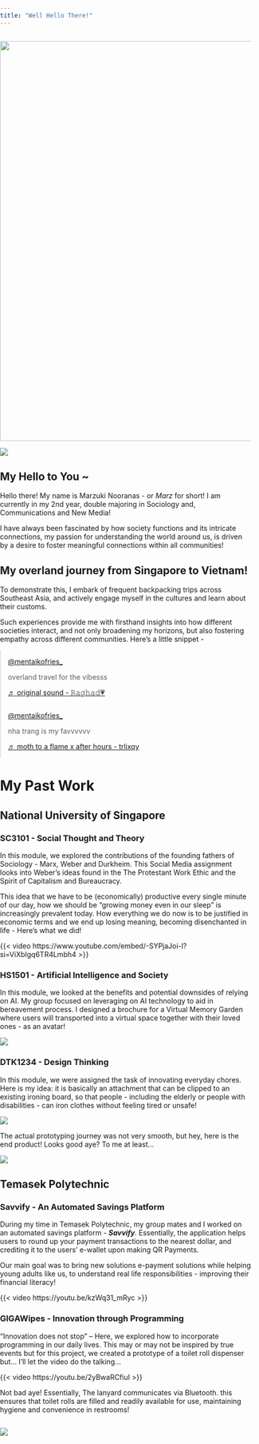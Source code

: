 ```yaml
---
title: "Well Hello There!"
---
```


```r

```

![](src/images/namelogo.png){fig-align="left" width="800"}

![](src/images/me2.jpg)

## My Hello to You \~

Hello there! My name is Marzuki Nooranas - or *Marz* for short! I am currently in my 2nd year, double majoring in Sociology and, Communications and New Media!

I have always been fascinated by how society functions and its intricate connections, my passion for understanding the world around us, is driven by a desire to foster meaningful connections within all communities!

## My overland journey from Singapore to Vietnam!

To demonstrate this, I embark of frequent backpacking trips across Southeast Asia, and actively engage myself in the cultures and learn about their customs.

Such experiences provide me with firsthand insights into how different societies interact, and not only broadening my horizons, but also fostering empathy across different communities. Here's a little snippet -

```{=html}
<style>
body, html {
  margin: 0;
  padding: 0;
  overflow-x: hidden; 
}

.tiktok-container {
  display: flex;
  flex-wrap: wrap;
  justify-content: center;
  width: 105%; 
}

.tiktok-embed {
  box-sizing: border-box;
  max-width: 100%;
  flex: 1 1 300px;
  margin: 0 auto; 
}

@media screen and (max-width: 600px) {
  .tiktok-embed {
    min-width: auto;
  }
}
</style>
```
::: tiktok-container
<blockquote class="tiktok-embed" cite="https://www.tiktok.com/@mentaikofries_/video/7181240142063996161" data-video-id="7181240142063996161" style="max-width: 605px;min-width: 325px;">

<section>

<a target="_blank" title="@mentaikofries_" href="https://www.tiktok.com/@mentaikofries_?refer=embed">@mentaikofries_</a>

<p>overland travel for the vibesss</p>

<a target="_blank" title="♬ original sound - 𝚁𝚊𝚐𝚑𝚊𝚍💗" href="https://www.tiktok.com/music/original-sound-7178872451673459457?refer=embed">♬ original sound - 𝚁𝚊𝚐𝚑𝚊𝚍💗</a>

</section>

</blockquote>

```{=html}
<script async src="https://www.tiktok.com/embed.js"></script>
```
> </blockquote>

<blockquote class="tiktok-embed" cite="https://www.tiktok.com/@mentaikofries_/video/7238779076528442625" data-video-id="7238779076528442625" style="max-width: 605px;min-width: 325px;">

<section>

<a target="_blank" title="@mentaikofries_" href="https://www.tiktok.com/@mentaikofries_?refer=embed">@mentaikofries_</a>

<p>nha trang is my favvvvvv</p>

<a target="_blank" title="♬ moth to a flame x after hours - trlixqy" href="https://www.tiktok.com/music/moth-to-a-flame-x-after-hours-7174186663990561579?refer=embed">♬ moth to a flame x after hours - trlixqy</a>

</section>

</blockquote>

```{=html}
<script async src="https://www.tiktok.com/embed.js"></script>
```
:::

# **My Past Work**

## National University of Singapore

### SC3101 - Social Thought and Theory

In this module, we explored the contributions of the founding fathers of Sociology - Marx, Weber and Durkheim. This Social Media assignment looks into Weber's ideas found in the The Protestant Work Ethic and the Spirit of Capitalism and Bureaucracy.

This idea that we have to be (economically) productive every single minute of our day, how we should be "growing money even in our sleep" is increasingly prevalent today. How everything we do now is to be justified in economic terms and we end up losing meaning, becoming disenchanted in life - Here's what we did!

{{< video https://www.youtube.com/embed/-SYPjaJoi-I?si=ViXbIgq6TR4Lmbh4 >}}

### HS1501 - Artificial Intelligence and Society

In this module, we looked at the benefits and potential downsides of relying on AI. My group focused on leveraging on AI technology to aid in bereavement process. I designed a brochure for a Virtual Memory Garden where users will transported into a virtual space together with their loved ones - as an avatar!

![](docs/src/images/brochure.png)

### DTK1234 - Design Thinking

In this module, we were assigned the task of innovating everyday chores. Here is my idea: it is basically an attachment that can be clipped to an existing ironing board, so that people - including the elderly or people with disabilities - can iron clothes without feeling tired or unsafe!

![](images/prototyping.png){fig-align="center"}

The actual prototyping journey was not very smooth, but hey, here is the end product! Looks good aye? To me at least...

![](images/prototyping_2-01.png)

## Temasek Polytechnic

### Savvify - An Automated Savings Platform

During my time in Temasek Polytechnic, my group mates and I worked on an automated savings platform - ***Savvify***. Essentially, the application helps users to round up your payment transactions to the nearest dollar, and crediting it to the users' e-wallet upon making QR Payments.

Our main goal was to bring new solutions e-payment solutions while helping young adults like us, to understand real life responsibilities - improving their financial literacy!

{{< video https://youtu.be/kzWq31_mRyc >}}

### GIGAWipes - Innovation through Programming

"Innovation does not stop" -- Here, we explored how to incorporate programming in our daily lives. This may or may not be inspired by true events but for this project, we created a prototype of a toilet roll dispenser but... I'll let the video do the talking...

{{< video https://youtu.be/2yBwaRCfiuI >}}

Not bad aye! Essentially, The lanyard communicates via Bluetooth. this ensures that toilet rolls are filled and readily available for use, maintaining hygiene and convenience in restrooms! 

```         
```

![](src/images/footer.png)
